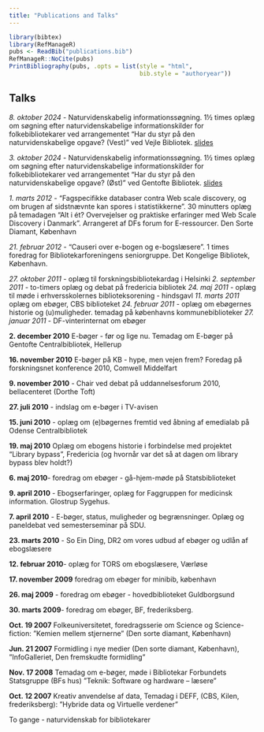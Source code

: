 ```yaml
---
title: "Publications and Talks"
---
```

```r
library(bibtex)
library(RefManageR)
pubs <- ReadBib("publications.bib")
RefManageR::NoCite(pubs)
PrintBibliography(pubs, .opts = list(style = "html",
                                     bib.style = "authoryear"))
```


## Talks

*8. oktober 2024* - Naturvidenskabelig informationssøgning. 1½ times oplæg om søgning
efter naturvidenskabelige informationskilder for folkebibliotekarer ved arrangementet
"Har du styr på den naturvidenskabelige opgave? (Vest)" ved Vejle Bibliotek. 
[slides](https://christianknudsen.info/notes/20241003-natvid-lit-search/)


*3. oktober 2024* - Naturvidenskabelig informationssøgning. 1½ times oplæg om søgning
efter naturvidenskabelige informationskilder for folkebibliotekarer ved arrangementet
"Har du styr på den naturvidenskabelige opgave? (Øst)" ved Gentofte Bibliotek.
[slides](https://christianknudsen.info/notes/20241003-natvid-lit-search/)

*1. marts 2012* - "Fagspecifikke databaser contra Web scale discovery, og om
brugen af sidstnævnte kan spores  i statistikkerne".
30 minutters oplæg på temadagen "Alt i ét? Overvejelser og praktiske erfaringer med Web Scale Discovery i Danmark".
Arrangeret af DFs forum for E-ressourcer. Den Sorte Diamant, København

*21. februar 2012* - "Causeri over e-bogen og e-bogslæsere". 1 times foredrag for Bibliotekarforeningens seniorgruppe. Det Kongelige Bibliotek, København.

*27. oktober 2011* - oplæg til forskningsbibliotekardag i Helsinki
*2. september 2011* - to-timers oplæg og debat på fredericia bibliotek
*24. maj 2011* - oplæg til møde i erhversskolernes biblioteksorening - hindsgavl
*11. marts 2011* oplæg om ebøger, CBS biblioteket
*24. februar 2011* - oplæg om ebøgernes historie og (u)muligheder. temadag på københavns kommunebiblioteker
*27. januar 2011* - DF-vinterinternat om ebøger


**2. december 2010** E-bøger - før og lige nu. Temadag om E-bøger på Gentofte Centralbibliotek, Hellerup

**16. november 2010** E-bøger på KB - hype, men vejen frem? Foredag på forskningsnet konference 2010, Comwell Middelfart

**9. november 2010** - Chair ved debat på uddannelsesforum 2010, bellacenteret (Dorthe Toft)

**27. juli 2010** - indslag om e-bøger i TV-avisen

**15. juni 2010** - oplæg om (e)bøgernes fremtid ved åbning af emedialab på Odense Centralbibliotek

**19. maj 2010** Oplæg om ebogens historie i forbindelse med projektet "Library bypass", Fredericia (og hvornår var det så at dagen om library bypass blev holdt?)

**6. maj 2010**- foredrag om ebøger - gå-hjem-møde på Statsbiblioteket

**9. april  2010** -  Ebogserfaringer, oplæg for Faggruppen for medicinsk information. Glostrup Sygehus.

**7. april 2010** - E-bøger, status, muligheder og begrænsninger. Oplæg og paneldebat ved semesterseminar på SDU.

**23. marts 2010** - So Ein Ding, DR2 om vores udbud af ebøger og udlån af ebogslæsere

**12. februar 2010**-  oplæg for TORS om ebogslæsere, Værløse


**17. november 2009** foredrag om ebøger for minibib, københavn

**26. maj 2009** - foredrag om ebøger - hovedbiblioteket Guldborgsund

**30. marts 2009**-  foredrag om ebøger, BF, frederiksberg.

**Oct. 19 2007** Folkeuniversitetet, foredragsserie om Science og Science-fiction: ”Kemien mellem stjernerne” (Den sorte diamant, København) 
 
**Jun. 21 2007** Formidling i nye medier (Den sorte diamant, København), ”InfoGalleriet, Den fremskudte formidling”

**Nov. 17 2008** Temadag om e-bøger, møde i Bibliotekar Forbundets Statsgruppe (BFs hus) ”Teknik: Software og hardware – læsere”

**Oct. 12 2007** Kreativ anvendelse af data, Temadag i DEFF, (CBS, Kilen, frederiksberg): ”Hybride data og Virtuelle verdener” 

To gange - naturvidenskab for bibliotekarer
